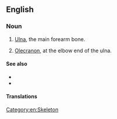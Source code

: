 ==English==

===Noun===
{{en-noun}}

# {{lb|en|anatomy}} [[ulna|Ulna]], the main forearm bone.
# {{lb|en|anatomy}} [[olecranon|Olecranon]], at the elbow end of the ulna.

====See also====
* {{pedia|Ulna}}
* {{pedia|Olecranon}}

====Translations====
{{trans-see|ulna}}

{{trans-see|olecranon}}

[[Category:en:Skeleton]]